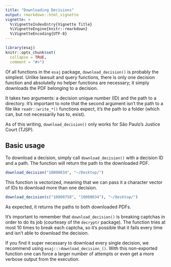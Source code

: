 ```yaml
---
title: "Downloading Decisions"
output: rmarkdown::html_vignette
vignette: >
  %\VignetteIndexEntry{Vignette Title}
  %\VignetteEngine{knitr::rmarkdown}
  %\VignetteEncoding{UTF-8}
---
```


```r
library(esaj)
knitr::opts_chunk$set(
  collapse = TRUE,
  comment = "#>")
```

Of all functions in the `esaj` package, `download_decision()` is probably the
simplest. Unlike lawsuit and query functions, there is only one decision
function and absolutelly no helper functions are necessary; it simply downloads
the PDF belonging to a decision.

It takes two arguments: a decision unique number (ID) and the path to a
directory. It's important to note that the second argument isn't the path
to a file like `readr::write_*()` functions expect, it's the path to a
folder (which can, but not necessarily has to, exist).

As of this writing, `download_decision()` only works for São Paulo's Justice
Court (TJSP).

## Basic usage

To download a decision, simply call `download_decision()` with a decision ID
and a path. The function will return the path to the downloaded PDF.

```r
download_decision("10000034", "~/Desktop/")
```

This function is vectorized, meaning that we can pass it a character vector of
IDs to download more than one decision.

```r
download_decision(c("10800758", "10000034"), "~/Desktop/")
```

As expected, it returns the paths to both downloaded PDFs.

It's important to remember that `download_decision()` is breaking captchas in
order to do its job (courtesey of the `decryptr` package). The function tries
at most 10 times to break each captcha, so it's possible that it fails every
time and isn't able to download the decision.

If you find it super necessary to download every single decision, we recommend
using `esaj:::download_decision_()`. With this non-exported function one can
force a larger number of attempts or even get a more verbose output from the
execution.
